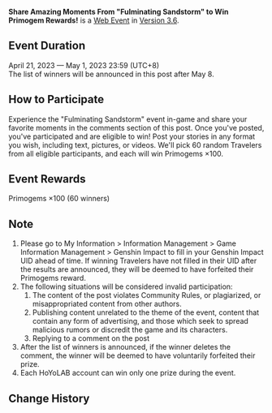 {{Event
|name              = Share Amazing Moments From "Fulminating Sandstorm" to Win Primogem Rewards!
|image             = Share Amazing Moments From Fulminating Sandstorm.png
|type              = Web
|group             = Submission
|time_known        = yes
|time_start        = 2023-04-21 12:00:00
|time_start_offset = GMT+8
|time_end          = 2023-05-01 23:59:59
|time_end_offset   = GMT+8
|link              = https://www.hoyolab.com/article/17857602
}}
{{Description|Olah! Hello, Travelers~<br>The "[[Fulminating Sandstorm]]" Event has begun! Use your intelligence and power to assist Akademiya researchers in defeating the Wenut dwelling in the desert~ Share your stories in the comments section of this post for a chance to win Primogems!}}
'''Share Amazing Moments From "Fulminating Sandstorm" to Win Primogem Rewards!''' is a [[Web Event]] in [[Version 3.6]].

==Event Duration==
April 21, 2023 — May 1, 2023 23:59 (UTC+8)<br>
The list of winners will be announced in this post after May 8.

==How to Participate==
Experience the "Fulminating Sandstorm" event in-game and share your favorite moments in the comments section of this post. Once you've posted, you've participated and are eligible to win! Post your stories in any format you wish, including text, pictures, or videos. We'll pick 60 random Travelers from all eligible participants, and each will win Primogems ×100.

==Event Rewards==
Primogems ×100 (60 winners)

==Note==
# Please go to My Information > Information Management > Game Information Management > Genshin Impact to fill in your Genshin Impact UID ahead of time. If winning Travelers have not filled in their UID after the results are announced, they will be deemed to have forfeited their Primogems reward.
# The following situations will be considered invalid participation:
## The content of the post violates Community Rules, or plagiarized, or misappropriated content from other authors.
## Publishing content unrelated to the theme of the event, content that contain any form of advertising, and those which seek to spread malicious rumors or discredit the game and its characters.
## Replying to a comment on the post
# After the list of winners is announced, if the winner deletes the comment, the winner will be deemed to have voluntarily forfeited their prize.
# Each HoYoLAB account can win only one prize during the event.

==Change History==
{{Change History|3.6}}
